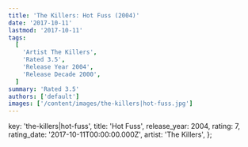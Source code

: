 ```yaml
---
title: 'The Killers: Hot Fuss (2004)'
date: '2017-10-11'
lastmod: '2017-10-11'
tags:
  [
    'Artist The Killers',
    'Rated 3.5',
    'Release Year 2004',
    'Release Decade 2000',
  ]
summary: 'Rated 3.5'
authors: ['default']
images: ['/content/images/the-killers|hot-fuss.jpg']
---
```


  key: 'the-killers|hot-fuss',
  title: 'Hot Fuss',
  release_year: 2004,
  rating: 7,
  rating_date: '2017-10-11T00:00:00.000Z',
  artist: 'The Killers',
};

<MusicRating data={data} />
